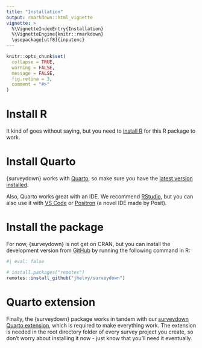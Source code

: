 ```yaml
---
title: "Installation"
output: rmarkdown::html_vignette
vignette: >
  %\VignetteIndexEntry{Installation}
  %\VignetteEngine{knitr::rmarkdown}
  \usepackage[utf8]{inputenc}
---
```


```r
knitr::opts_chunk$set(
  collapse = TRUE,
  warning = FALSE,
  message = FALSE,
  fig.retina = 3,
  comment = "#>"
)
```

# Install R

It kind of goes without saying, but you need to [install R](https://cloud.r-project.org/) for this R package to work.

# Install Quarto

{surveydown} works with [Quarto](https://quarto.org), so make sure you have the [latest version installed](https://quarto.org/docs/get-started/).

Also, Quarto works great with an IDE. We recommend [RStudio](https://www.rstudio.com/categories/rstudio-ide/), but you can also use it with [VS Code](https://code.visualstudio.com) or [Positron](https://github.com/posit-dev/positron) (a novel IDE made by Posit).

# Install the package

For now, {surveydown} is not get on CRAN, but you can install the development version from [GitHub](https://github.com/jhelvy/surveydown) by running the following command in R:

```r
#| eval: false

# install.packages("remotes")
remotes::install_github("jhelvy/surveydown")
```

# Quarto extension

Finally, the {surveydown} package works in tandem with our [surveydown Quarto extension](https://github.com/jhelvy/surveydown-ext), which is required to make everything work. The extension is needed in the root directory folder of every survey project you create, so don't worry about installing it now - just know that you'll need it eventually.
